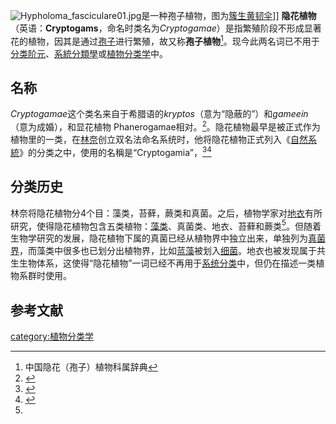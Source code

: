 [[File:Hypholoma_fasciculare01.jpg|thumb]]是一种孢子植物，图为[[簇生黄韧伞|簇生黄韧伞]]]]
'''隐花植物'''（英语：'''Cryptogams'''，命名时类名为''Cryptogamae''）是指繁殖阶段不形成显著花的植物，因其是通过[[孢子|孢子]]进行繁殖，故又称'''孢子植物'''<ref name=dict>中国隐花（孢子）植物科属辞典</ref>。现今此两名词已不用于[[分类阶元|分类阶元]]、[[系統分類學|系統分類學]]或[[植物分类学|植物分类学]]中。
==名称==
''Cryptogamae''这个类名来自于希腊语的''kryptos''（意为“隐蔽的”）和''gameein''（意为成婚），和显花植物 Phanerogamae相对。<ref>{{cite web |url=http://www.rbge.org.uk/rbge/web/hort/crypto2.jsp |title=Cryptogams |publisher=[[Royal_Botanic_Garden,_Edinburgh|Royal Botanic Garden, Edinburgh]] |accessdate=2007-07-02 |archiveurl=https://web.archive.org/web/20071118072522/http://www.rbge.org.uk/rbge/web/hort/crypto2.jsp |archivedate=2007-11-18 |deadurl=yes }}</ref>。隐花植物最早是被正式作为植物里的一类，在[[林奈|林奈]]创立双名法命名系统时，他将隐花植物正式列入《[[自然系統|自然系統]]》的分类之中，使用的名稱是“Cryptogamia”，<ref name="Smith 55">{{cite book |author=G. M. Smith |year=1955 |title=Cryptogamic Botany |publisher=[[McGraw-Hill|McGraw-Hill]], New York |url=http://www.archive.org/download/cryptogamicbotan031880mbp/cryptogamicbotan031880mbp.pdf}}</ref><ref>{{cite book |author=P. S. Dixon |year=1973 |title=Biology of the Rhodophyta |publisher=[[Oliver_and_Boyd|Oliver and Boyd]], Edinburgh |isbn=0-05-002485-X}}</ref>
==分类历史==
林奈将隐花植物分4个目：藻类，苔藓，蕨类和真菌。之后，植物学家对[[地衣|地衣]]有所研究，使得隐花植物包含五类植物：[[藻类|藻类]]、真菌类、地衣、苔藓和蕨类<ref name=dict />。但随着生物学研究的发展，隐花植物下属的真菌已经从植物界中独立出来，单独列为[[真菌界|真菌界]]，而藻类中很多也已划分出植物界，比如[[蓝藻|蓝藻]]被划入[[细菌|细菌]]。地衣也被发现属于共生生物体系，这使得“隐花植物”一词已经不再用于[[植物分类学|系统分类]]中，但仍在描述一类植物系群时使用。

==参考文献==
<references/>

{{Authority control}}
{{生物學小作品}}

[[category:植物分类学|category:植物分类学]]